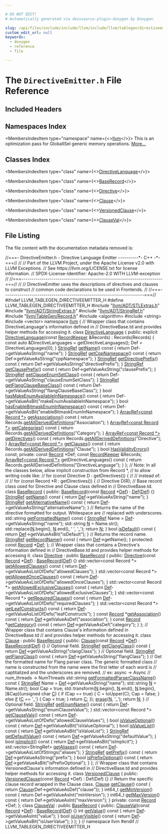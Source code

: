 ```yaml
---

# DO NOT EDIT!
# Automatically generated via docusaurus-plugin-doxygen by Doxygen.

slug: /api/files/include/include/llvm/include/llvm/tablegen/directiveemitter-h
custom_edit_url: null
keywords:
  - doxygen
  - reference
  - file

---
```





# The `DirectiveEmitter.h` File Reference

<DoxygenPage pluginConfig={pluginConfig}>



## Included Headers

<IncludesList>
<IncludesListItem
  filePath="llvm/ADT/STLExtras.h"
  permalink="/docs/api/files/include/include/llvm/include/llvm/adt/stlextras-h"
  isLocal="true" />
<IncludesListItem
  filePath="llvm/ADT/StringExtras.h"
  permalink="/docs/api/files/include/include/llvm/include/llvm/adt/stringextras-h"
  isLocal="true" />
<IncludesListItem
  filePath="llvm/ADT/StringRef.h"
  permalink="/docs/api/files/include/include/llvm/include/llvm/adt/stringref-h"
  isLocal="true" />
<IncludesListItem
  filePath="llvm/TableGen/Record.h"
  permalink="/docs/api/files/include/include/llvm/include/llvm/tablegen/record-h"
  isLocal="true" />
<IncludesListItem
  filePath="algorithm"
  permalink=""
  isLocal="false" />
<IncludesListItem
  filePath="string"
  permalink=""
  isLocal="false" />
<IncludesListItem
  filePath="vector"
  permalink=""
  isLocal="false" />
</IncludesList>

## Namespaces Index

<MembersIndex>

<MembersIndexItem
  type="namespace"
  name={<><a href="/docs/api/namespaces/llvm">llvm</a></>}>
This is an optimization pass for GlobalISel generic memory operations. <a href="/docs/api/namespaces/llvm/#details">More...</a>
</MembersIndexItem>

</MembersIndex>

## Classes Index

<MembersIndex>

<MembersIndexItem
  type="class"
  name={<><a href="/docs/api/classes/llvm/directivelanguage">DirectiveLanguage</a></>}>
</MembersIndexItem>

<MembersIndexItem
  type="class"
  name={<><a href="/docs/api/classes/llvm/baserecord">BaseRecord</a></>}>
</MembersIndexItem>

<MembersIndexItem
  type="class"
  name={<><a href="/docs/api/classes/llvm/directive">Directive</a></>}>
</MembersIndexItem>

<MembersIndexItem
  type="class"
  name={<><a href="/docs/api/classes/llvm/clause">Clause</a></>}>
</MembersIndexItem>

<MembersIndexItem
  type="class"
  name={<><a href="/docs/api/classes/llvm/versionedclause">VersionedClause</a></>}>
</MembersIndexItem>

<MembersIndexItem
  type="class"
  name={<><a href="/docs/api/classes/llvm/clauseval">ClauseVal</a></>}>
</MembersIndexItem>

</MembersIndex>


## File Listing

The file content with the documentation metadata removed is:

<ProgramListing>

<Link id="l00001" /><CodeLine lineNumber="1"><Highlight kind="comment">//===- DirectiveEmitter.h - Directive Language Emitter ----------&#42;- C++ -&#42;-===//</Highlight><Highlight kind="normal"></Highlight></CodeLine>
<Link id="l00002" /><CodeLine lineNumber="2"><Highlight kind="normal"></Highlight><Highlight kind="comment">//</Highlight><Highlight kind="normal"></Highlight></CodeLine>
<Link id="l00003" /><CodeLine lineNumber="3"><Highlight kind="normal"></Highlight><Highlight kind="comment">// Part of the LLVM Project, under the Apache License v2.0 with LLVM Exceptions.</Highlight><Highlight kind="normal"></Highlight></CodeLine>
<Link id="l00004" /><CodeLine lineNumber="4"><Highlight kind="normal"></Highlight><Highlight kind="comment">// See https://llvm.org/LICENSE.txt for license information.</Highlight><Highlight kind="normal"></Highlight></CodeLine>
<Link id="l00005" /><CodeLine lineNumber="5"><Highlight kind="normal"></Highlight><Highlight kind="comment">// SPDX-License-Identifier: Apache-2.0 WITH LLVM-exception</Highlight><Highlight kind="normal"></Highlight></CodeLine>
<Link id="l00006" /><CodeLine lineNumber="6"><Highlight kind="normal"></Highlight><Highlight kind="comment">//</Highlight><Highlight kind="normal"></Highlight></CodeLine>
<Link id="l00007" /><CodeLine lineNumber="7"><Highlight kind="normal"></Highlight><Highlight kind="comment">//===----------------------------------------------------------------------===//</Highlight><Highlight kind="normal"></Highlight></CodeLine>
<Link id="l00008" /><CodeLine lineNumber="8"><Highlight kind="normal"></Highlight><Highlight kind="comment">//</Highlight><Highlight kind="normal"></Highlight></CodeLine>
<Link id="l00009" /><CodeLine lineNumber="9"><Highlight kind="normal"></Highlight><Highlight kind="comment">// DirectiveEmitter uses the descriptions of directives and clauses to construct</Highlight><Highlight kind="normal"></Highlight></CodeLine>
<Link id="l00010" /><CodeLine lineNumber="10"><Highlight kind="normal"></Highlight><Highlight kind="comment">// common code declarations to be used in Frontends.</Highlight><Highlight kind="normal"></Highlight></CodeLine>
<Link id="l00011" /><CodeLine lineNumber="11"><Highlight kind="normal"></Highlight><Highlight kind="comment">//</Highlight><Highlight kind="normal"></Highlight></CodeLine>
<Link id="l00012" /><CodeLine lineNumber="12"><Highlight kind="normal"></Highlight><Highlight kind="comment">//===----------------------------------------------------------------------===//</Highlight><Highlight kind="normal"></Highlight></CodeLine>
<Link id="l00013" /><CodeLine lineNumber="13"><Highlight kind="normal"></Highlight></CodeLine>
<Link id="l00014" /><CodeLine lineNumber="14"><Highlight kind="normal"></Highlight><Highlight kind="preprocessor">#ifndef LLVM&#95;TABLEGEN&#95;DIRECTIVEEMITTER&#95;H</Highlight><Highlight kind="normal"></Highlight></CodeLine>
<Link id="l00015" /><CodeLine lineNumber="15"><Highlight kind="normal"></Highlight><Highlight kind="preprocessor">#define LLVM&#95;TABLEGEN&#95;DIRECTIVEEMITTER&#95;H</Highlight><Highlight kind="normal"></Highlight></CodeLine>
<Link id="l00016" /><CodeLine lineNumber="16"><Highlight kind="normal"></Highlight></CodeLine>
<Link id="l00017" /><CodeLine lineNumber="17"><Highlight kind="normal"></Highlight><Highlight kind="preprocessor">#include &quot;<a href="/docs/api/files/include/include/llvm/include/llvm/adt/stlextras-h">llvm/ADT/STLExtras.h</a>&quot;</Highlight><Highlight kind="normal"></Highlight></CodeLine>
<Link id="l00018" /><CodeLine lineNumber="18"><Highlight kind="normal"></Highlight><Highlight kind="preprocessor">#include &quot;<a href="/docs/api/files/include/include/llvm/include/llvm/adt/stringextras-h">llvm/ADT/StringExtras.h</a>&quot;</Highlight><Highlight kind="normal"></Highlight></CodeLine>
<Link id="l00019" /><CodeLine lineNumber="19"><Highlight kind="normal"></Highlight><Highlight kind="preprocessor">#include &quot;<a href="/docs/api/files/include/include/llvm/include/llvm/adt/stringref-h">llvm/ADT/StringRef.h</a>&quot;</Highlight><Highlight kind="normal"></Highlight></CodeLine>
<Link id="l00020" /><CodeLine lineNumber="20"><Highlight kind="normal"></Highlight><Highlight kind="preprocessor">#include &quot;<a href="/docs/api/files/include/include/llvm/include/llvm/tablegen/record-h">llvm/TableGen/Record.h</a>&quot;</Highlight><Highlight kind="normal"></Highlight></CodeLine>
<Link id="l00021" /><CodeLine lineNumber="21"><Highlight kind="normal"></Highlight><Highlight kind="preprocessor">#include &lt;algorithm&gt;</Highlight><Highlight kind="normal"></Highlight></CodeLine>
<Link id="l00022" /><CodeLine lineNumber="22"><Highlight kind="normal"></Highlight><Highlight kind="preprocessor">#include &lt;string&gt;</Highlight><Highlight kind="normal"></Highlight></CodeLine>
<Link id="l00023" /><CodeLine lineNumber="23"><Highlight kind="normal"></Highlight><Highlight kind="preprocessor">#include &lt;vector&gt;</Highlight><Highlight kind="normal"></Highlight></CodeLine>
<Link id="l00024" /><CodeLine lineNumber="24"><Highlight kind="normal"></Highlight></CodeLine>
<Link id="l00025" /><CodeLine lineNumber="25"><Highlight kind="normal"></Highlight><Highlight kind="keyword">namespace </Highlight><Highlight kind="normal"><a href="/docs/api/namespaces/llvm">llvm</a> &#123;</Highlight></CodeLine>
<Link id="l00026" /><CodeLine lineNumber="26"><Highlight kind="normal"></Highlight></CodeLine>
<Link id="l00027" /><CodeLine lineNumber="27"><Highlight kind="normal"></Highlight><Highlight kind="comment">// Wrapper class that contains DirectiveLanguage&#39;s information defined in</Highlight><Highlight kind="normal"></Highlight></CodeLine>
<Link id="l00028" /><CodeLine lineNumber="28"><Highlight kind="normal"></Highlight><Highlight kind="comment">// DirectiveBase.td and provides helper methods for accessing it.</Highlight><Highlight kind="normal"></Highlight></CodeLine>
<Link id="l00029" /><CodeLine lineNumber="29" lineLink="/docs/api/classes/llvm/directivelanguage"><Highlight kind="normal"></Highlight><Highlight kind="keyword">class </Highlight><Highlight kind="normal"><a href="/docs/api/classes/llvm/directivelanguage/#a67f00ae6d492a885409ee81357d5ba87">DirectiveLanguage</a> &#123;</Highlight></CodeLine>
<Link id="l00030" /><CodeLine lineNumber="30"><Highlight kind="normal"></Highlight><Highlight kind="keyword">public</Highlight><Highlight kind="normal">:</Highlight></CodeLine>
<Link id="l00031" /><CodeLine lineNumber="31" lineLink="/docs/api/classes/llvm/directivelanguage/#a67f00ae6d492a885409ee81357d5ba87"><Highlight kind="normal">  </Highlight><Highlight kind="keyword">explicit</Highlight><Highlight kind="normal"> <a href="/docs/api/classes/llvm/directivelanguage/#a67f00ae6d492a885409ee81357d5ba87">DirectiveLanguage</a>(</Highlight><Highlight kind="keyword">const</Highlight><Highlight kind="normal"> <a href="/docs/api/classes/llvm/recordkeeper">RecordKeeper</a> &amp;Records) : Records(Records) &#123;</Highlight></CodeLine>
<Link id="l00032" /><CodeLine lineNumber="32"><Highlight kind="normal">    </Highlight><Highlight kind="keyword">const</Highlight><Highlight kind="normal"> </Highlight><Highlight kind="keyword">auto</Highlight><Highlight kind="normal"> &amp;DirectiveLanguages = getDirectiveLanguages();</Highlight></CodeLine>
<Link id="l00033" /><CodeLine lineNumber="33"><Highlight kind="normal">    Def = DirectiveLanguages&#91;0&#93;;</Highlight></CodeLine>
<Link id="l00034" /><CodeLine lineNumber="34"><Highlight kind="normal">  &#125;</Highlight></CodeLine>
<Link id="l00035" /><CodeLine lineNumber="35"><Highlight kind="normal"></Highlight></CodeLine>
<Link id="l00036" /><CodeLine lineNumber="36" lineLink="/docs/api/classes/llvm/directivelanguage/#ae341564bec85ae5dcf622a0cb3f2228f"><Highlight kind="normal">  <a href="/docs/api/classes/llvm/stringref">StringRef</a> <a href="/docs/api/classes/llvm/directivelanguage/#ae341564bec85ae5dcf622a0cb3f2228f">getName</a>()</Highlight><Highlight kind="keyword"> const </Highlight><Highlight kind="normal">&#123; </Highlight><Highlight kind="keywordflow">return</Highlight><Highlight kind="normal"> Def-&gt;getValueAsString(</Highlight><Highlight kind="stringliteral">&quot;name&quot;</Highlight><Highlight kind="normal">); &#125;</Highlight></CodeLine>
<Link id="l00037" /><CodeLine lineNumber="37"><Highlight kind="normal"></Highlight></CodeLine>
<Link id="l00038" /><CodeLine lineNumber="38" lineLink="/docs/api/classes/llvm/directivelanguage/#afa09330dfde2b9e8148ccd558b941954"><Highlight kind="normal">  <a href="/docs/api/classes/llvm/stringref">StringRef</a> <a href="/docs/api/classes/llvm/directivelanguage/#afa09330dfde2b9e8148ccd558b941954">getCppNamespace</a>()</Highlight><Highlight kind="keyword"> const </Highlight><Highlight kind="normal">&#123;</Highlight></CodeLine>
<Link id="l00039" /><CodeLine lineNumber="39"><Highlight kind="normal">    </Highlight><Highlight kind="keywordflow">return</Highlight><Highlight kind="normal"> Def-&gt;getValueAsString(</Highlight><Highlight kind="stringliteral">&quot;cppNamespace&quot;</Highlight><Highlight kind="normal">);</Highlight></CodeLine>
<Link id="l00040" /><CodeLine lineNumber="40"><Highlight kind="normal">  &#125;</Highlight></CodeLine>
<Link id="l00041" /><CodeLine lineNumber="41"><Highlight kind="normal"></Highlight></CodeLine>
<Link id="l00042" /><CodeLine lineNumber="42" lineLink="/docs/api/classes/llvm/directivelanguage/#aea88d4737ce6f5d78ab9978e094d32fa"><Highlight kind="normal">  <a href="/docs/api/classes/llvm/stringref">StringRef</a> <a href="/docs/api/classes/llvm/directivelanguage/#aea88d4737ce6f5d78ab9978e094d32fa">getDirectivePrefix</a>()</Highlight><Highlight kind="keyword"> const </Highlight><Highlight kind="normal">&#123;</Highlight></CodeLine>
<Link id="l00043" /><CodeLine lineNumber="43"><Highlight kind="normal">    </Highlight><Highlight kind="keywordflow">return</Highlight><Highlight kind="normal"> Def-&gt;getValueAsString(</Highlight><Highlight kind="stringliteral">&quot;directivePrefix&quot;</Highlight><Highlight kind="normal">);</Highlight></CodeLine>
<Link id="l00044" /><CodeLine lineNumber="44"><Highlight kind="normal">  &#125;</Highlight></CodeLine>
<Link id="l00045" /><CodeLine lineNumber="45"><Highlight kind="normal"></Highlight></CodeLine>
<Link id="l00046" /><CodeLine lineNumber="46" lineLink="/docs/api/classes/llvm/directivelanguage/#a316f3780d1a9e0c048652bd52ff8c008"><Highlight kind="normal">  <a href="/docs/api/classes/llvm/stringref">StringRef</a> <a href="/docs/api/classes/llvm/directivelanguage/#a316f3780d1a9e0c048652bd52ff8c008">getClausePrefix</a>()</Highlight><Highlight kind="keyword"> const </Highlight><Highlight kind="normal">&#123;</Highlight></CodeLine>
<Link id="l00047" /><CodeLine lineNumber="47"><Highlight kind="normal">    </Highlight><Highlight kind="keywordflow">return</Highlight><Highlight kind="normal"> Def-&gt;getValueAsString(</Highlight><Highlight kind="stringliteral">&quot;clausePrefix&quot;</Highlight><Highlight kind="normal">);</Highlight></CodeLine>
<Link id="l00048" /><CodeLine lineNumber="48"><Highlight kind="normal">  &#125;</Highlight></CodeLine>
<Link id="l00049" /><CodeLine lineNumber="49"><Highlight kind="normal"></Highlight></CodeLine>
<Link id="l00050" /><CodeLine lineNumber="50" lineLink="/docs/api/classes/llvm/directivelanguage/#a611b2f1a422165222aa0fe7d8d6bf6a9"><Highlight kind="normal">  <a href="/docs/api/classes/llvm/stringref">StringRef</a> <a href="/docs/api/classes/llvm/directivelanguage/#a611b2f1a422165222aa0fe7d8d6bf6a9">getClauseEnumSetClass</a>()</Highlight><Highlight kind="keyword"> const </Highlight><Highlight kind="normal">&#123;</Highlight></CodeLine>
<Link id="l00051" /><CodeLine lineNumber="51"><Highlight kind="normal">    </Highlight><Highlight kind="keywordflow">return</Highlight><Highlight kind="normal"> Def-&gt;getValueAsString(</Highlight><Highlight kind="stringliteral">&quot;clauseEnumSetClass&quot;</Highlight><Highlight kind="normal">);</Highlight></CodeLine>
<Link id="l00052" /><CodeLine lineNumber="52"><Highlight kind="normal">  &#125;</Highlight></CodeLine>
<Link id="l00053" /><CodeLine lineNumber="53"><Highlight kind="normal"></Highlight></CodeLine>
<Link id="l00054" /><CodeLine lineNumber="54" lineLink="/docs/api/classes/llvm/directivelanguage/#afce06eeea4f4733e892111e067cea525"><Highlight kind="normal">  <a href="/docs/api/classes/llvm/stringref">StringRef</a> <a href="/docs/api/classes/llvm/directivelanguage/#afce06eeea4f4733e892111e067cea525">getFlangClauseBaseClass</a>()</Highlight><Highlight kind="keyword"> const </Highlight><Highlight kind="normal">&#123;</Highlight></CodeLine>
<Link id="l00055" /><CodeLine lineNumber="55"><Highlight kind="normal">    </Highlight><Highlight kind="keywordflow">return</Highlight><Highlight kind="normal"> Def-&gt;getValueAsString(</Highlight><Highlight kind="stringliteral">&quot;flangClauseBaseClass&quot;</Highlight><Highlight kind="normal">);</Highlight></CodeLine>
<Link id="l00056" /><CodeLine lineNumber="56"><Highlight kind="normal">  &#125;</Highlight></CodeLine>
<Link id="l00057" /><CodeLine lineNumber="57"><Highlight kind="normal"></Highlight></CodeLine>
<Link id="l00058" /><CodeLine lineNumber="58" lineLink="/docs/api/classes/llvm/directivelanguage/#a02b828dfe4c585db50e0a913313f67e0"><Highlight kind="normal">  </Highlight><Highlight kind="keywordtype">bool</Highlight><Highlight kind="normal"> <a href="/docs/api/classes/llvm/directivelanguage/#a02b828dfe4c585db50e0a913313f67e0">hasMakeEnumAvailableInNamespace</a>()</Highlight><Highlight kind="keyword"> const </Highlight><Highlight kind="normal">&#123;</Highlight></CodeLine>
<Link id="l00059" /><CodeLine lineNumber="59"><Highlight kind="normal">    </Highlight><Highlight kind="keywordflow">return</Highlight><Highlight kind="normal"> Def-&gt;getValueAsBit(</Highlight><Highlight kind="stringliteral">&quot;makeEnumAvailableInNamespace&quot;</Highlight><Highlight kind="normal">);</Highlight></CodeLine>
<Link id="l00060" /><CodeLine lineNumber="60"><Highlight kind="normal">  &#125;</Highlight></CodeLine>
<Link id="l00061" /><CodeLine lineNumber="61"><Highlight kind="normal"></Highlight></CodeLine>
<Link id="l00062" /><CodeLine lineNumber="62" lineLink="/docs/api/classes/llvm/directivelanguage/#af34bb04fadf75f7dc23eadf8904a89d0"><Highlight kind="normal">  </Highlight><Highlight kind="keywordtype">bool</Highlight><Highlight kind="normal"> <a href="/docs/api/classes/llvm/directivelanguage/#af34bb04fadf75f7dc23eadf8904a89d0">hasEnableBitmaskEnumInNamespace</a>()</Highlight><Highlight kind="keyword"> const </Highlight><Highlight kind="normal">&#123;</Highlight></CodeLine>
<Link id="l00063" /><CodeLine lineNumber="63"><Highlight kind="normal">    </Highlight><Highlight kind="keywordflow">return</Highlight><Highlight kind="normal"> Def-&gt;getValueAsBit(</Highlight><Highlight kind="stringliteral">&quot;enableBitmaskEnumInNamespace&quot;</Highlight><Highlight kind="normal">);</Highlight></CodeLine>
<Link id="l00064" /><CodeLine lineNumber="64"><Highlight kind="normal">  &#125;</Highlight></CodeLine>
<Link id="l00065" /><CodeLine lineNumber="65"><Highlight kind="normal"></Highlight></CodeLine>
<Link id="l00066" /><CodeLine lineNumber="66" lineLink="/docs/api/classes/llvm/directivelanguage/#a8712422594f6f6580517061d3a35f771"><Highlight kind="normal">  <a href="/docs/api/classes/llvm/arrayref">ArrayRef&lt;const Record &#42;&gt;</a> <a href="/docs/api/classes/llvm/directivelanguage/#a8712422594f6f6580517061d3a35f771">getAssociations</a>()</Highlight><Highlight kind="keyword"> const </Highlight><Highlight kind="normal">&#123;</Highlight></CodeLine>
<Link id="l00067" /><CodeLine lineNumber="67"><Highlight kind="normal">    </Highlight><Highlight kind="keywordflow">return</Highlight><Highlight kind="normal"> Records.<a href="/docs/api/classes/llvm/recordkeeper/#aee91ed23b398230bf5943153cab67dc7">getAllDerivedDefinitions</a>(</Highlight><Highlight kind="stringliteral">&quot;Association&quot;</Highlight><Highlight kind="normal">);</Highlight></CodeLine>
<Link id="l00068" /><CodeLine lineNumber="68"><Highlight kind="normal">  &#125;</Highlight></CodeLine>
<Link id="l00069" /><CodeLine lineNumber="69"><Highlight kind="normal"></Highlight></CodeLine>
<Link id="l00070" /><CodeLine lineNumber="70" lineLink="/docs/api/classes/llvm/directivelanguage/#ae97167481e54eb78e4cc8da80da3e816"><Highlight kind="normal">  <a href="/docs/api/classes/llvm/arrayref">ArrayRef&lt;const Record &#42;&gt;</a> <a href="/docs/api/classes/llvm/directivelanguage/#ae97167481e54eb78e4cc8da80da3e816">getCategories</a>()</Highlight><Highlight kind="keyword"> const </Highlight><Highlight kind="normal">&#123;</Highlight></CodeLine>
<Link id="l00071" /><CodeLine lineNumber="71"><Highlight kind="normal">    </Highlight><Highlight kind="keywordflow">return</Highlight><Highlight kind="normal"> Records.<a href="/docs/api/classes/llvm/recordkeeper/#aee91ed23b398230bf5943153cab67dc7">getAllDerivedDefinitions</a>(</Highlight><Highlight kind="stringliteral">&quot;Category&quot;</Highlight><Highlight kind="normal">);</Highlight></CodeLine>
<Link id="l00072" /><CodeLine lineNumber="72"><Highlight kind="normal">  &#125;</Highlight></CodeLine>
<Link id="l00073" /><CodeLine lineNumber="73"><Highlight kind="normal"></Highlight></CodeLine>
<Link id="l00074" /><CodeLine lineNumber="74" lineLink="/docs/api/classes/llvm/directivelanguage/#ab6fbcb02347edf8a7191d18e19b61720"><Highlight kind="normal">  <a href="/docs/api/classes/llvm/arrayref">ArrayRef&lt;const Record &#42;&gt;</a> <a href="/docs/api/classes/llvm/directivelanguage/#ab6fbcb02347edf8a7191d18e19b61720">getDirectives</a>()</Highlight><Highlight kind="keyword"> const </Highlight><Highlight kind="normal">&#123;</Highlight></CodeLine>
<Link id="l00075" /><CodeLine lineNumber="75"><Highlight kind="normal">    </Highlight><Highlight kind="keywordflow">return</Highlight><Highlight kind="normal"> Records.<a href="/docs/api/classes/llvm/recordkeeper/#aee91ed23b398230bf5943153cab67dc7">getAllDerivedDefinitions</a>(</Highlight><Highlight kind="stringliteral">&quot;Directive&quot;</Highlight><Highlight kind="normal">);</Highlight></CodeLine>
<Link id="l00076" /><CodeLine lineNumber="76"><Highlight kind="normal">  &#125;</Highlight></CodeLine>
<Link id="l00077" /><CodeLine lineNumber="77"><Highlight kind="normal"></Highlight></CodeLine>
<Link id="l00078" /><CodeLine lineNumber="78" lineLink="/docs/api/classes/llvm/directivelanguage/#ada9380f0049f6d2dda178353318262da"><Highlight kind="normal">  <a href="/docs/api/classes/llvm/arrayref">ArrayRef&lt;const Record &#42;&gt;</a> <a href="/docs/api/classes/llvm/directivelanguage/#ada9380f0049f6d2dda178353318262da">getClauses</a>()</Highlight><Highlight kind="keyword"> const </Highlight><Highlight kind="normal">&#123;</Highlight></CodeLine>
<Link id="l00079" /><CodeLine lineNumber="79"><Highlight kind="normal">    </Highlight><Highlight kind="keywordflow">return</Highlight><Highlight kind="normal"> Records.<a href="/docs/api/classes/llvm/recordkeeper/#aee91ed23b398230bf5943153cab67dc7">getAllDerivedDefinitions</a>(</Highlight><Highlight kind="stringliteral">&quot;Clause&quot;</Highlight><Highlight kind="normal">);</Highlight></CodeLine>
<Link id="l00080" /><CodeLine lineNumber="80"><Highlight kind="normal">  &#125;</Highlight></CodeLine>
<Link id="l00081" /><CodeLine lineNumber="81"><Highlight kind="normal"></Highlight></CodeLine>
<Link id="l00082" /><CodeLine lineNumber="82" lineLink="/docs/api/classes/llvm/directivelanguage/#a06932a351a6e49680f8bc51c0273ced6"><Highlight kind="normal">  </Highlight><Highlight kind="keywordtype">bool</Highlight><Highlight kind="normal"> <a href="/docs/api/classes/llvm/directivelanguage/#a06932a351a6e49680f8bc51c0273ced6">HasValidityErrors</a>() </Highlight><Highlight kind="keyword">const</Highlight><Highlight kind="normal">;</Highlight></CodeLine>
<Link id="l00083" /><CodeLine lineNumber="83"><Highlight kind="normal"></Highlight></CodeLine>
<Link id="l00084" /><CodeLine lineNumber="84"><Highlight kind="normal"></Highlight><Highlight kind="keyword">private</Highlight><Highlight kind="normal">:</Highlight></CodeLine>
<Link id="l00085" /><CodeLine lineNumber="85"><Highlight kind="normal">  </Highlight><Highlight kind="keyword">const</Highlight><Highlight kind="normal"> <a href="/docs/api/classes/llvm/record">Record</a> &#42;Def;</Highlight></CodeLine>
<Link id="l00086" /><CodeLine lineNumber="86"><Highlight kind="normal">  </Highlight><Highlight kind="keyword">const</Highlight><Highlight kind="normal"> <a href="/docs/api/classes/llvm/recordkeeper">RecordKeeper</a> &amp;Records;</Highlight></CodeLine>
<Link id="l00087" /><CodeLine lineNumber="87"><Highlight kind="normal"></Highlight></CodeLine>
<Link id="l00088" /><CodeLine lineNumber="88"><Highlight kind="normal">  <a href="/docs/api/classes/llvm/arrayref">ArrayRef&lt;const Record &#42;&gt;</a> getDirectiveLanguages()</Highlight><Highlight kind="keyword"> const </Highlight><Highlight kind="normal">&#123;</Highlight></CodeLine>
<Link id="l00089" /><CodeLine lineNumber="89"><Highlight kind="normal">    </Highlight><Highlight kind="keywordflow">return</Highlight><Highlight kind="normal"> Records.getAllDerivedDefinitions(</Highlight><Highlight kind="stringliteral">&quot;DirectiveLanguage&quot;</Highlight><Highlight kind="normal">);</Highlight></CodeLine>
<Link id="l00090" /><CodeLine lineNumber="90"><Highlight kind="normal">  &#125;</Highlight></CodeLine>
<Link id="l00091" /><CodeLine lineNumber="91"><Highlight kind="normal">&#125;;</Highlight></CodeLine>
<Link id="l00092" /><CodeLine lineNumber="92"><Highlight kind="normal"></Highlight></CodeLine>
<Link id="l00093" /><CodeLine lineNumber="93"><Highlight kind="normal"></Highlight><Highlight kind="comment">// Note: In all the classes below, allow implicit construction from Record &#42;,</Highlight><Highlight kind="normal"></Highlight></CodeLine>
<Link id="l00094" /><CodeLine lineNumber="94"><Highlight kind="normal"></Highlight><Highlight kind="comment">// to allow writing code like:</Highlight><Highlight kind="normal"></Highlight></CodeLine>
<Link id="l00095" /><CodeLine lineNumber="95"><Highlight kind="normal"></Highlight><Highlight kind="comment">//  for (const Directive D : getDirectives()) &#123;</Highlight><Highlight kind="normal"></Highlight></CodeLine>
<Link id="l00096" /><CodeLine lineNumber="96"><Highlight kind="normal"></Highlight><Highlight kind="comment">//</Highlight><Highlight kind="normal"></Highlight></CodeLine>
<Link id="l00097" /><CodeLine lineNumber="97"><Highlight kind="normal"></Highlight><Highlight kind="comment">//  instead of:</Highlight><Highlight kind="normal"></Highlight></CodeLine>
<Link id="l00098" /><CodeLine lineNumber="98"><Highlight kind="normal"></Highlight><Highlight kind="comment">//</Highlight><Highlight kind="normal"></Highlight></CodeLine>
<Link id="l00099" /><CodeLine lineNumber="99"><Highlight kind="normal"></Highlight><Highlight kind="comment">//  for (const Record &#42;R : getDirectives()) &#123;</Highlight><Highlight kind="normal"></Highlight></CodeLine>
<Link id="l00100" /><CodeLine lineNumber="100"><Highlight kind="normal"></Highlight><Highlight kind="comment">//    Directive D(R);</Highlight><Highlight kind="normal"></Highlight></CodeLine>
<Link id="l00101" /><CodeLine lineNumber="101"><Highlight kind="normal"></Highlight></CodeLine>
<Link id="l00102" /><CodeLine lineNumber="102"><Highlight kind="normal"></Highlight><Highlight kind="comment">// Base record class used for Directive and Clause class defined in</Highlight><Highlight kind="normal"></Highlight></CodeLine>
<Link id="l00103" /><CodeLine lineNumber="103"><Highlight kind="normal"></Highlight><Highlight kind="comment">// DirectiveBase.td.</Highlight><Highlight kind="normal"></Highlight></CodeLine>
<Link id="l00104" /><CodeLine lineNumber="104" lineLink="/docs/api/classes/llvm/baserecord"><Highlight kind="normal"></Highlight><Highlight kind="keyword">class </Highlight><Highlight kind="normal"><a href="/docs/api/classes/llvm/baserecord/#ac8ad10d6bfd5e5f1e070d0372066df46">BaseRecord</a> &#123;</Highlight></CodeLine>
<Link id="l00105" /><CodeLine lineNumber="105"><Highlight kind="normal"></Highlight><Highlight kind="keyword">public</Highlight><Highlight kind="normal">:</Highlight></CodeLine>
<Link id="l00106" /><CodeLine lineNumber="106" lineLink="/docs/api/classes/llvm/baserecord/#ac8ad10d6bfd5e5f1e070d0372066df46"><Highlight kind="normal">  <a href="/docs/api/classes/llvm/baserecord/#ac8ad10d6bfd5e5f1e070d0372066df46">BaseRecord</a>(</Highlight><Highlight kind="keyword">const</Highlight><Highlight kind="normal"> <a href="/docs/api/classes/llvm/record">Record</a> &#42;<a href="/docs/api/classes/llvm/baserecord/#ac2e726869e8d566001156d2f5c2dfe69">Def</a>) : <a href="/docs/api/classes/llvm/baserecord/#ac2e726869e8d566001156d2f5c2dfe69">Def</a>(<a href="/docs/api/classes/llvm/baserecord/#ac2e726869e8d566001156d2f5c2dfe69">Def</a>) &#123;&#125;</Highlight></CodeLine>
<Link id="l00107" /><CodeLine lineNumber="107"><Highlight kind="normal"></Highlight></CodeLine>
<Link id="l00108" /><CodeLine lineNumber="108" lineLink="/docs/api/classes/llvm/baserecord/#a7153b49253886918839ffc7962838685"><Highlight kind="normal">  <a href="/docs/api/classes/llvm/stringref">StringRef</a> <a href="/docs/api/classes/llvm/baserecord/#a7153b49253886918839ffc7962838685">getName</a>()</Highlight><Highlight kind="keyword"> const </Highlight><Highlight kind="normal">&#123; </Highlight><Highlight kind="keywordflow">return</Highlight><Highlight kind="normal"> <a href="/docs/api/classes/llvm/baserecord/#ac2e726869e8d566001156d2f5c2dfe69">Def</a>-&gt;getValueAsString(</Highlight><Highlight kind="stringliteral">&quot;name&quot;</Highlight><Highlight kind="normal">); &#125;</Highlight></CodeLine>
<Link id="l00109" /><CodeLine lineNumber="109"><Highlight kind="normal"></Highlight></CodeLine>
<Link id="l00110" /><CodeLine lineNumber="110" lineLink="/docs/api/classes/llvm/baserecord/#abe3130a483c2d98d94219c1015e5c626"><Highlight kind="normal">  <a href="/docs/api/classes/llvm/stringref">StringRef</a> <a href="/docs/api/classes/llvm/baserecord/#abe3130a483c2d98d94219c1015e5c626">getAlternativeName</a>()</Highlight><Highlight kind="keyword"> const </Highlight><Highlight kind="normal">&#123;</Highlight></CodeLine>
<Link id="l00111" /><CodeLine lineNumber="111"><Highlight kind="normal">    </Highlight><Highlight kind="keywordflow">return</Highlight><Highlight kind="normal"> <a href="/docs/api/classes/llvm/baserecord/#ac2e726869e8d566001156d2f5c2dfe69">Def</a>-&gt;getValueAsString(</Highlight><Highlight kind="stringliteral">&quot;alternativeName&quot;</Highlight><Highlight kind="normal">);</Highlight></CodeLine>
<Link id="l00112" /><CodeLine lineNumber="112"><Highlight kind="normal">  &#125;</Highlight></CodeLine>
<Link id="l00113" /><CodeLine lineNumber="113"><Highlight kind="normal"></Highlight></CodeLine>
<Link id="l00114" /><CodeLine lineNumber="114"><Highlight kind="normal">  </Highlight><Highlight kind="comment">// Returns the name of the directive formatted for output. Whitespace are</Highlight><Highlight kind="normal"></Highlight></CodeLine>
<Link id="l00115" /><CodeLine lineNumber="115"><Highlight kind="normal">  </Highlight><Highlight kind="comment">// replaced with underscores.</Highlight><Highlight kind="normal"></Highlight></CodeLine>
<Link id="l00116" /><CodeLine lineNumber="116" lineLink="/docs/api/classes/llvm/baserecord/#abf942435da1f972e2439a84be56a04de"><Highlight kind="normal">  std::string <a href="/docs/api/classes/llvm/baserecord/#abf942435da1f972e2439a84be56a04de">getFormattedName</a>()</Highlight><Highlight kind="keyword"> const </Highlight><Highlight kind="normal">&#123;</Highlight></CodeLine>
<Link id="l00117" /><CodeLine lineNumber="117"><Highlight kind="normal">    <a href="/docs/api/classes/llvm/stringref">StringRef</a> Name = <a href="/docs/api/classes/llvm/baserecord/#ac2e726869e8d566001156d2f5c2dfe69">Def</a>-&gt;getValueAsString(</Highlight><Highlight kind="stringliteral">&quot;name&quot;</Highlight><Highlight kind="normal">);</Highlight></CodeLine>
<Link id="l00118" /><CodeLine lineNumber="118"><Highlight kind="normal">    std::string <a href="/docs/api/files/lib/lib/support/regcomp-c/#a0240ac851181b84ac374872dc5434ee4">N</a> = Name.str();</Highlight></CodeLine>
<Link id="l00119" /><CodeLine lineNumber="119"><Highlight kind="normal">    std::replace(<a href="/docs/api/files/lib/lib/support/regcomp-c/#a0240ac851181b84ac374872dc5434ee4">N</a>.begin(), <a href="/docs/api/files/lib/lib/support/regcomp-c/#a0240ac851181b84ac374872dc5434ee4">N</a>.end(), </Highlight><Highlight kind="charliteral">&#39; &#39;</Highlight><Highlight kind="normal">, </Highlight><Highlight kind="charliteral">&#39;&#95;&#39;</Highlight><Highlight kind="normal">);</Highlight></CodeLine>
<Link id="l00120" /><CodeLine lineNumber="120"><Highlight kind="normal">    </Highlight><Highlight kind="keywordflow">return</Highlight><Highlight kind="normal"> <a href="/docs/api/files/lib/lib/support/regcomp-c/#a0240ac851181b84ac374872dc5434ee4">N</a>;</Highlight></CodeLine>
<Link id="l00121" /><CodeLine lineNumber="121"><Highlight kind="normal">  &#125;</Highlight></CodeLine>
<Link id="l00122" /><CodeLine lineNumber="122"><Highlight kind="normal"></Highlight></CodeLine>
<Link id="l00123" /><CodeLine lineNumber="123" lineLink="/docs/api/classes/llvm/baserecord/#a9245cefa0a0bc61a122b0531c4d376ab"><Highlight kind="normal">  </Highlight><Highlight kind="keywordtype">bool</Highlight><Highlight kind="normal"> <a href="/docs/api/classes/llvm/baserecord/#a9245cefa0a0bc61a122b0531c4d376ab">isDefault</a>()</Highlight><Highlight kind="keyword"> const </Highlight><Highlight kind="normal">&#123; </Highlight><Highlight kind="keywordflow">return</Highlight><Highlight kind="normal"> <a href="/docs/api/classes/llvm/baserecord/#ac2e726869e8d566001156d2f5c2dfe69">Def</a>-&gt;getValueAsBit(</Highlight><Highlight kind="stringliteral">&quot;isDefault&quot;</Highlight><Highlight kind="normal">); &#125;</Highlight></CodeLine>
<Link id="l00124" /><CodeLine lineNumber="124"><Highlight kind="normal"></Highlight></CodeLine>
<Link id="l00125" /><CodeLine lineNumber="125"><Highlight kind="normal">  </Highlight><Highlight kind="comment">// Returns the record name.</Highlight><Highlight kind="normal"></Highlight></CodeLine>
<Link id="l00126" /><CodeLine lineNumber="126" lineLink="/docs/api/classes/llvm/baserecord/#a4d1bc9565e9b5022e3a64bc89da990f9"><Highlight kind="normal">  <a href="/docs/api/classes/llvm/stringref">StringRef</a> <a href="/docs/api/classes/llvm/baserecord/#a4d1bc9565e9b5022e3a64bc89da990f9">getRecordName</a>()</Highlight><Highlight kind="keyword"> const </Highlight><Highlight kind="normal">&#123; </Highlight><Highlight kind="keywordflow">return</Highlight><Highlight kind="normal"> <a href="/docs/api/classes/llvm/baserecord/#ac2e726869e8d566001156d2f5c2dfe69">Def</a>-&gt;getName(); &#125;</Highlight></CodeLine>
<Link id="l00127" /><CodeLine lineNumber="127"><Highlight kind="normal"></Highlight></CodeLine>
<Link id="l00128" /><CodeLine lineNumber="128"><Highlight kind="normal"></Highlight><Highlight kind="keyword">protected</Highlight><Highlight kind="normal">:</Highlight></CodeLine>
<Link id="l00129" /><CodeLine lineNumber="129" lineLink="/docs/api/classes/llvm/baserecord/#ac2e726869e8d566001156d2f5c2dfe69"><Highlight kind="normal">  </Highlight><Highlight kind="keyword">const</Highlight><Highlight kind="normal"> <a href="/docs/api/classes/llvm/record">Record</a> &#42;<a href="/docs/api/classes/llvm/baserecord/#ac2e726869e8d566001156d2f5c2dfe69">Def</a>;</Highlight></CodeLine>
<Link id="l00130" /><CodeLine lineNumber="130"><Highlight kind="normal">&#125;;</Highlight></CodeLine>
<Link id="l00131" /><CodeLine lineNumber="131"><Highlight kind="normal"></Highlight></CodeLine>
<Link id="l00132" /><CodeLine lineNumber="132"><Highlight kind="normal"></Highlight><Highlight kind="comment">// Wrapper class that contains a Directive&#39;s information defined in</Highlight><Highlight kind="normal"></Highlight></CodeLine>
<Link id="l00133" /><CodeLine lineNumber="133"><Highlight kind="normal"></Highlight><Highlight kind="comment">// DirectiveBase.td and provides helper methods for accessing it.</Highlight><Highlight kind="normal"></Highlight></CodeLine>
<Link id="l00134" /><CodeLine lineNumber="134" lineLink="/docs/api/classes/llvm/directive"><Highlight kind="normal"></Highlight><Highlight kind="keyword">class </Highlight><Highlight kind="normal"><a href="/docs/api/classes/llvm/directive/#a5edb1b6ba5bc9f50b18d893d456415a0">Directive</a> : </Highlight><Highlight kind="keyword">public</Highlight><Highlight kind="normal"> <a href="/docs/api/classes/llvm/baserecord/#ac8ad10d6bfd5e5f1e070d0372066df46">BaseRecord</a> &#123;</Highlight></CodeLine>
<Link id="l00135" /><CodeLine lineNumber="135"><Highlight kind="normal"></Highlight><Highlight kind="keyword">public</Highlight><Highlight kind="normal">:</Highlight></CodeLine>
<Link id="l00136" /><CodeLine lineNumber="136" lineLink="/docs/api/classes/llvm/directive/#a5edb1b6ba5bc9f50b18d893d456415a0"><Highlight kind="normal">  <a href="/docs/api/classes/llvm/directive/#a5edb1b6ba5bc9f50b18d893d456415a0">Directive</a>(</Highlight><Highlight kind="keyword">const</Highlight><Highlight kind="normal"> <a href="/docs/api/classes/llvm/record">Record</a> &#42;<a href="/docs/api/classes/llvm/baserecord/#ac2e726869e8d566001156d2f5c2dfe69">Def</a>) : <a href="/docs/api/classes/llvm/baserecord/#ac8ad10d6bfd5e5f1e070d0372066df46">BaseRecord</a>(<a href="/docs/api/classes/llvm/baserecord/#ac2e726869e8d566001156d2f5c2dfe69">Def</a>) &#123;&#125;</Highlight></CodeLine>
<Link id="l00137" /><CodeLine lineNumber="137"><Highlight kind="normal"></Highlight></CodeLine>
<Link id="l00138" /><CodeLine lineNumber="138" lineLink="/docs/api/classes/llvm/directive/#a5807bb94cf5347df17ca05af0a7e6f5d"><Highlight kind="normal">  std::vector&lt;const Record &#42;&gt; <a href="/docs/api/classes/llvm/directive/#a5807bb94cf5347df17ca05af0a7e6f5d">getAllowedClauses</a>()</Highlight><Highlight kind="keyword"> const </Highlight><Highlight kind="normal">&#123;</Highlight></CodeLine>
<Link id="l00139" /><CodeLine lineNumber="139"><Highlight kind="normal">    </Highlight><Highlight kind="keywordflow">return</Highlight><Highlight kind="normal"> <a href="/docs/api/classes/llvm/baserecord/#ac2e726869e8d566001156d2f5c2dfe69">Def</a>-&gt;getValueAsListOfDefs(</Highlight><Highlight kind="stringliteral">&quot;allowedClauses&quot;</Highlight><Highlight kind="normal">);</Highlight></CodeLine>
<Link id="l00140" /><CodeLine lineNumber="140"><Highlight kind="normal">  &#125;</Highlight></CodeLine>
<Link id="l00141" /><CodeLine lineNumber="141"><Highlight kind="normal"></Highlight></CodeLine>
<Link id="l00142" /><CodeLine lineNumber="142" lineLink="/docs/api/classes/llvm/directive/#a7fae39a7fbbd1f37864e240781f4f5f0"><Highlight kind="normal">  std::vector&lt;const Record &#42;&gt; <a href="/docs/api/classes/llvm/directive/#a7fae39a7fbbd1f37864e240781f4f5f0">getAllowedOnceClauses</a>()</Highlight><Highlight kind="keyword"> const </Highlight><Highlight kind="normal">&#123;</Highlight></CodeLine>
<Link id="l00143" /><CodeLine lineNumber="143"><Highlight kind="normal">    </Highlight><Highlight kind="keywordflow">return</Highlight><Highlight kind="normal"> <a href="/docs/api/classes/llvm/baserecord/#ac2e726869e8d566001156d2f5c2dfe69">Def</a>-&gt;getValueAsListOfDefs(</Highlight><Highlight kind="stringliteral">&quot;allowedOnceClauses&quot;</Highlight><Highlight kind="normal">);</Highlight></CodeLine>
<Link id="l00144" /><CodeLine lineNumber="144"><Highlight kind="normal">  &#125;</Highlight></CodeLine>
<Link id="l00145" /><CodeLine lineNumber="145"><Highlight kind="normal"></Highlight></CodeLine>
<Link id="l00146" /><CodeLine lineNumber="146" lineLink="/docs/api/classes/llvm/directive/#af972de7c12d098679223a4addbce82d8"><Highlight kind="normal">  std::vector&lt;const Record &#42;&gt; <a href="/docs/api/classes/llvm/directive/#af972de7c12d098679223a4addbce82d8">getAllowedExclusiveClauses</a>()</Highlight><Highlight kind="keyword"> const </Highlight><Highlight kind="normal">&#123;</Highlight></CodeLine>
<Link id="l00147" /><CodeLine lineNumber="147"><Highlight kind="normal">    </Highlight><Highlight kind="keywordflow">return</Highlight><Highlight kind="normal"> <a href="/docs/api/classes/llvm/baserecord/#ac2e726869e8d566001156d2f5c2dfe69">Def</a>-&gt;getValueAsListOfDefs(</Highlight><Highlight kind="stringliteral">&quot;allowedExclusiveClauses&quot;</Highlight><Highlight kind="normal">);</Highlight></CodeLine>
<Link id="l00148" /><CodeLine lineNumber="148"><Highlight kind="normal">  &#125;</Highlight></CodeLine>
<Link id="l00149" /><CodeLine lineNumber="149"><Highlight kind="normal"></Highlight></CodeLine>
<Link id="l00150" /><CodeLine lineNumber="150" lineLink="/docs/api/classes/llvm/directive/#a83429af403a14b7c42a7d63001857d32"><Highlight kind="normal">  std::vector&lt;const Record &#42;&gt; <a href="/docs/api/classes/llvm/directive/#a83429af403a14b7c42a7d63001857d32">getRequiredClauses</a>()</Highlight><Highlight kind="keyword"> const </Highlight><Highlight kind="normal">&#123;</Highlight></CodeLine>
<Link id="l00151" /><CodeLine lineNumber="151"><Highlight kind="normal">    </Highlight><Highlight kind="keywordflow">return</Highlight><Highlight kind="normal"> <a href="/docs/api/classes/llvm/baserecord/#ac2e726869e8d566001156d2f5c2dfe69">Def</a>-&gt;getValueAsListOfDefs(</Highlight><Highlight kind="stringliteral">&quot;requiredClauses&quot;</Highlight><Highlight kind="normal">);</Highlight></CodeLine>
<Link id="l00152" /><CodeLine lineNumber="152"><Highlight kind="normal">  &#125;</Highlight></CodeLine>
<Link id="l00153" /><CodeLine lineNumber="153"><Highlight kind="normal"></Highlight></CodeLine>
<Link id="l00154" /><CodeLine lineNumber="154" lineLink="/docs/api/classes/llvm/directive/#a2eb287ba59f086240dc3d625c9f3b4da"><Highlight kind="normal">  std::vector&lt;const Record &#42;&gt; <a href="/docs/api/classes/llvm/directive/#a2eb287ba59f086240dc3d625c9f3b4da">getLeafConstructs</a>()</Highlight><Highlight kind="keyword"> const </Highlight><Highlight kind="normal">&#123;</Highlight></CodeLine>
<Link id="l00155" /><CodeLine lineNumber="155"><Highlight kind="normal">    </Highlight><Highlight kind="keywordflow">return</Highlight><Highlight kind="normal"> <a href="/docs/api/classes/llvm/baserecord/#ac2e726869e8d566001156d2f5c2dfe69">Def</a>-&gt;getValueAsListOfDefs(</Highlight><Highlight kind="stringliteral">&quot;leafConstructs&quot;</Highlight><Highlight kind="normal">);</Highlight></CodeLine>
<Link id="l00156" /><CodeLine lineNumber="156"><Highlight kind="normal">  &#125;</Highlight></CodeLine>
<Link id="l00157" /><CodeLine lineNumber="157"><Highlight kind="normal"></Highlight></CodeLine>
<Link id="l00158" /><CodeLine lineNumber="158" lineLink="/docs/api/classes/llvm/directive/#a25bdca30d9b77aa630e0bd00a8ea75dc"><Highlight kind="normal">  </Highlight><Highlight kind="keyword">const</Highlight><Highlight kind="normal"> <a href="/docs/api/classes/llvm/record">Record</a> &#42;<a href="/docs/api/classes/llvm/directive/#a25bdca30d9b77aa630e0bd00a8ea75dc">getAssociation</a>()</Highlight><Highlight kind="keyword"> const </Highlight><Highlight kind="normal">&#123;</Highlight></CodeLine>
<Link id="l00159" /><CodeLine lineNumber="159"><Highlight kind="normal">    </Highlight><Highlight kind="keywordflow">return</Highlight><Highlight kind="normal"> <a href="/docs/api/classes/llvm/baserecord/#ac2e726869e8d566001156d2f5c2dfe69">Def</a>-&gt;getValueAsDef(</Highlight><Highlight kind="stringliteral">&quot;association&quot;</Highlight><Highlight kind="normal">);</Highlight></CodeLine>
<Link id="l00160" /><CodeLine lineNumber="160"><Highlight kind="normal">  &#125;</Highlight></CodeLine>
<Link id="l00161" /><CodeLine lineNumber="161"><Highlight kind="normal"></Highlight></CodeLine>
<Link id="l00162" /><CodeLine lineNumber="162" lineLink="/docs/api/classes/llvm/directive/#a2fd5244704c0578f16c9a1fdf256132d"><Highlight kind="normal">  </Highlight><Highlight kind="keyword">const</Highlight><Highlight kind="normal"> <a href="/docs/api/classes/llvm/record">Record</a> &#42;<a href="/docs/api/classes/llvm/directive/#a2fd5244704c0578f16c9a1fdf256132d">getCategory</a>()</Highlight><Highlight kind="keyword"> const </Highlight><Highlight kind="normal">&#123; </Highlight><Highlight kind="keywordflow">return</Highlight><Highlight kind="normal"> <a href="/docs/api/classes/llvm/baserecord/#ac2e726869e8d566001156d2f5c2dfe69">Def</a>-&gt;getValueAsDef(</Highlight><Highlight kind="stringliteral">&quot;category&quot;</Highlight><Highlight kind="normal">); &#125;</Highlight></CodeLine>
<Link id="l00163" /><CodeLine lineNumber="163"><Highlight kind="normal">&#125;;</Highlight></CodeLine>
<Link id="l00164" /><CodeLine lineNumber="164"><Highlight kind="normal"></Highlight></CodeLine>
<Link id="l00165" /><CodeLine lineNumber="165"><Highlight kind="normal"></Highlight><Highlight kind="comment">// Wrapper class that contains Clause&#39;s information defined in DirectiveBase.td</Highlight><Highlight kind="normal"></Highlight></CodeLine>
<Link id="l00166" /><CodeLine lineNumber="166"><Highlight kind="normal"></Highlight><Highlight kind="comment">// and provides helper methods for accessing it.</Highlight><Highlight kind="normal"></Highlight></CodeLine>
<Link id="l00167" /><CodeLine lineNumber="167" lineLink="/docs/api/classes/llvm/clause"><Highlight kind="normal"></Highlight><Highlight kind="keyword">class </Highlight><Highlight kind="normal"><a href="/docs/api/classes/llvm/clause/#a22a3685a060625910b5315baf820de40">Clause</a> : </Highlight><Highlight kind="keyword">public</Highlight><Highlight kind="normal"> <a href="/docs/api/classes/llvm/baserecord/#ac8ad10d6bfd5e5f1e070d0372066df46">BaseRecord</a> &#123;</Highlight></CodeLine>
<Link id="l00168" /><CodeLine lineNumber="168"><Highlight kind="normal"></Highlight><Highlight kind="keyword">public</Highlight><Highlight kind="normal">:</Highlight></CodeLine>
<Link id="l00169" /><CodeLine lineNumber="169" lineLink="/docs/api/classes/llvm/clause/#a22a3685a060625910b5315baf820de40"><Highlight kind="normal">  <a href="/docs/api/classes/llvm/clause/#a22a3685a060625910b5315baf820de40">Clause</a>(</Highlight><Highlight kind="keyword">const</Highlight><Highlight kind="normal"> <a href="/docs/api/classes/llvm/record">Record</a> &#42;<a href="/docs/api/classes/llvm/baserecord/#ac2e726869e8d566001156d2f5c2dfe69">Def</a>) : <a href="/docs/api/classes/llvm/baserecord/#ac8ad10d6bfd5e5f1e070d0372066df46">BaseRecord</a>(<a href="/docs/api/classes/llvm/baserecord/#ac2e726869e8d566001156d2f5c2dfe69">Def</a>) &#123;&#125;</Highlight></CodeLine>
<Link id="l00170" /><CodeLine lineNumber="170"><Highlight kind="normal"></Highlight></CodeLine>
<Link id="l00171" /><CodeLine lineNumber="171"><Highlight kind="normal">  </Highlight><Highlight kind="comment">// Optional field.</Highlight><Highlight kind="normal"></Highlight></CodeLine>
<Link id="l00172" /><CodeLine lineNumber="172" lineLink="/docs/api/classes/llvm/clause/#a0c35dec104816b027ee5742e52dac272"><Highlight kind="normal">  <a href="/docs/api/classes/llvm/stringref">StringRef</a> <a href="/docs/api/classes/llvm/clause/#a0c35dec104816b027ee5742e52dac272">getClangClass</a>()</Highlight><Highlight kind="keyword"> const </Highlight><Highlight kind="normal">&#123;</Highlight></CodeLine>
<Link id="l00173" /><CodeLine lineNumber="173"><Highlight kind="normal">    </Highlight><Highlight kind="keywordflow">return</Highlight><Highlight kind="normal"> <a href="/docs/api/classes/llvm/baserecord/#ac2e726869e8d566001156d2f5c2dfe69">Def</a>-&gt;getValueAsString(</Highlight><Highlight kind="stringliteral">&quot;clangClass&quot;</Highlight><Highlight kind="normal">);</Highlight></CodeLine>
<Link id="l00174" /><CodeLine lineNumber="174"><Highlight kind="normal">  &#125;</Highlight></CodeLine>
<Link id="l00175" /><CodeLine lineNumber="175"><Highlight kind="normal"></Highlight></CodeLine>
<Link id="l00176" /><CodeLine lineNumber="176"><Highlight kind="normal">  </Highlight><Highlight kind="comment">// Optional field.</Highlight><Highlight kind="normal"></Highlight></CodeLine>
<Link id="l00177" /><CodeLine lineNumber="177" lineLink="/docs/api/classes/llvm/clause/#a6bd432c43f0ac2abafedca4dc1ae0fa3"><Highlight kind="normal">  <a href="/docs/api/classes/llvm/stringref">StringRef</a> <a href="/docs/api/classes/llvm/clause/#a6bd432c43f0ac2abafedca4dc1ae0fa3">getFlangClass</a>()</Highlight><Highlight kind="keyword"> const </Highlight><Highlight kind="normal">&#123;</Highlight></CodeLine>
<Link id="l00178" /><CodeLine lineNumber="178"><Highlight kind="normal">    </Highlight><Highlight kind="keywordflow">return</Highlight><Highlight kind="normal"> <a href="/docs/api/classes/llvm/baserecord/#ac2e726869e8d566001156d2f5c2dfe69">Def</a>-&gt;getValueAsString(</Highlight><Highlight kind="stringliteral">&quot;flangClass&quot;</Highlight><Highlight kind="normal">);</Highlight></CodeLine>
<Link id="l00179" /><CodeLine lineNumber="179"><Highlight kind="normal">  &#125;</Highlight></CodeLine>
<Link id="l00180" /><CodeLine lineNumber="180"><Highlight kind="normal"></Highlight></CodeLine>
<Link id="l00181" /><CodeLine lineNumber="181"><Highlight kind="normal">  </Highlight><Highlight kind="comment">// Get the formatted name for Flang parser class. The generic formatted class</Highlight><Highlight kind="normal"></Highlight></CodeLine>
<Link id="l00182" /><CodeLine lineNumber="182"><Highlight kind="normal">  </Highlight><Highlight kind="comment">// name is constructed from the name were the first letter of each word is</Highlight><Highlight kind="normal"></Highlight></CodeLine>
<Link id="l00183" /><CodeLine lineNumber="183"><Highlight kind="normal">  </Highlight><Highlight kind="comment">// captitalized and the underscores are removed.</Highlight><Highlight kind="normal"></Highlight></CodeLine>
<Link id="l00184" /><CodeLine lineNumber="184"><Highlight kind="normal">  </Highlight><Highlight kind="comment">// ex: async -&gt; Async</Highlight><Highlight kind="normal"></Highlight></CodeLine>
<Link id="l00185" /><CodeLine lineNumber="185"><Highlight kind="normal">  </Highlight><Highlight kind="comment">//     num&#95;threads -&gt; NumThreads</Highlight><Highlight kind="normal"></Highlight></CodeLine>
<Link id="l00186" /><CodeLine lineNumber="186" lineLink="/docs/api/classes/llvm/clause/#adb3d803ae6c5db871313c6154409c8cd"><Highlight kind="normal">  std::string <a href="/docs/api/classes/llvm/clause/#adb3d803ae6c5db871313c6154409c8cd">getFormattedParserClassName</a>()</Highlight><Highlight kind="keyword"> const </Highlight><Highlight kind="normal">&#123;</Highlight></CodeLine>
<Link id="l00187" /><CodeLine lineNumber="187"><Highlight kind="normal">    <a href="/docs/api/classes/llvm/stringref">StringRef</a> Name = <a href="/docs/api/classes/llvm/baserecord/#ac2e726869e8d566001156d2f5c2dfe69">Def</a>-&gt;getValueAsString(</Highlight><Highlight kind="stringliteral">&quot;name&quot;</Highlight><Highlight kind="normal">);</Highlight></CodeLine>
<Link id="l00188" /><CodeLine lineNumber="188"><Highlight kind="normal">    std::string <a href="/docs/api/files/lib/lib/support/regcomp-c/#a0240ac851181b84ac374872dc5434ee4">N</a> = Name.str();</Highlight></CodeLine>
<Link id="l00189" /><CodeLine lineNumber="189"><Highlight kind="normal">    </Highlight><Highlight kind="keywordtype">bool</Highlight><Highlight kind="normal"> Cap = </Highlight><Highlight kind="keyword">true</Highlight><Highlight kind="normal">;</Highlight></CodeLine>
<Link id="l00190" /><CodeLine lineNumber="190"><Highlight kind="normal">    std::transform(<a href="/docs/api/files/lib/lib/support/regcomp-c/#a0240ac851181b84ac374872dc5434ee4">N</a>.begin(), <a href="/docs/api/files/lib/lib/support/regcomp-c/#a0240ac851181b84ac374872dc5434ee4">N</a>.end(), <a href="/docs/api/files/lib/lib/support/regcomp-c/#a0240ac851181b84ac374872dc5434ee4">N</a>.begin(), &#91;&amp;Cap&#93;(</Highlight><Highlight kind="keywordtype">unsigned</Highlight><Highlight kind="normal"> </Highlight><Highlight kind="keywordtype">char</Highlight><Highlight kind="normal"> <a href="/docs/api/namespaces/llvm/callingconv/#ac6aa1387c4375260e2468eb5a77fdb4cafd841a49aec1539bc88abc8ff9e170fb">C</a>) &#123;</Highlight></CodeLine>
<Link id="l00191" /><CodeLine lineNumber="191"><Highlight kind="normal">      if (Cap == true) &#123;</Highlight></CodeLine>
<Link id="l00192" /><CodeLine lineNumber="192"><Highlight kind="normal">        C = toUpper(C);</Highlight></CodeLine>
<Link id="l00193" /><CodeLine lineNumber="193"><Highlight kind="normal">        Cap = false;</Highlight></CodeLine>
<Link id="l00194" /><CodeLine lineNumber="194"><Highlight kind="normal">      &#125; </Highlight><Highlight kind="keywordflow">else</Highlight><Highlight kind="normal"> <a href="/docs/api/files/lib/lib/passes/passbuilderbindings-cpp/#acdfbcf188e2d4a80837e89de2ccdffab">if</a> (<a href="/docs/api/namespaces/llvm/callingconv/#ac6aa1387c4375260e2468eb5a77fdb4cafd841a49aec1539bc88abc8ff9e170fb">C</a> == </Highlight><Highlight kind="charliteral">&#39;&#95;&#39;</Highlight><Highlight kind="normal">) &#123;</Highlight></CodeLine>
<Link id="l00195" /><CodeLine lineNumber="195"><Highlight kind="normal">        Cap = </Highlight><Highlight kind="keyword">true</Highlight><Highlight kind="normal">;</Highlight></CodeLine>
<Link id="l00196" /><CodeLine lineNumber="196"><Highlight kind="normal">      &#125;</Highlight></CodeLine>
<Link id="l00197" /><CodeLine lineNumber="197"><Highlight kind="normal">      </Highlight><Highlight kind="keywordflow">return</Highlight><Highlight kind="normal"> <a href="/docs/api/namespaces/llvm/callingconv/#ac6aa1387c4375260e2468eb5a77fdb4cafd841a49aec1539bc88abc8ff9e170fb">C</a>;</Highlight></CodeLine>
<Link id="l00198" /><CodeLine lineNumber="198"><Highlight kind="normal">    &#125;);</Highlight></CodeLine>
<Link id="l00199" /><CodeLine lineNumber="199"><Highlight kind="normal">    <a href="/docs/api/namespaces/llvm/#a60a348350395aef11d68f58111bcf499">erase</a>(<a href="/docs/api/files/lib/lib/support/regcomp-c/#a0240ac851181b84ac374872dc5434ee4">N</a>, </Highlight><Highlight kind="charliteral">&#39;&#95;&#39;</Highlight><Highlight kind="normal">);</Highlight></CodeLine>
<Link id="l00200" /><CodeLine lineNumber="200"><Highlight kind="normal">    </Highlight><Highlight kind="keywordflow">return</Highlight><Highlight kind="normal"> <a href="/docs/api/files/lib/lib/support/regcomp-c/#a0240ac851181b84ac374872dc5434ee4">N</a>;</Highlight></CodeLine>
<Link id="l00201" /><CodeLine lineNumber="201"><Highlight kind="normal">  &#125;</Highlight></CodeLine>
<Link id="l00202" /><CodeLine lineNumber="202"><Highlight kind="normal"></Highlight></CodeLine>
<Link id="l00203" /><CodeLine lineNumber="203"><Highlight kind="normal">  </Highlight><Highlight kind="comment">// Optional field.</Highlight><Highlight kind="normal"></Highlight></CodeLine>
<Link id="l00204" /><CodeLine lineNumber="204" lineLink="/docs/api/classes/llvm/clause/#aa4a938aa770076e5a0f8e5c9e4e18377"><Highlight kind="normal">  <a href="/docs/api/classes/llvm/stringref">StringRef</a> <a href="/docs/api/classes/llvm/clause/#aa4a938aa770076e5a0f8e5c9e4e18377">getEnumName</a>()</Highlight><Highlight kind="keyword"> const </Highlight><Highlight kind="normal">&#123;</Highlight></CodeLine>
<Link id="l00205" /><CodeLine lineNumber="205"><Highlight kind="normal">    </Highlight><Highlight kind="keywordflow">return</Highlight><Highlight kind="normal"> <a href="/docs/api/classes/llvm/baserecord/#ac2e726869e8d566001156d2f5c2dfe69">Def</a>-&gt;getValueAsString(</Highlight><Highlight kind="stringliteral">&quot;enumClauseValue&quot;</Highlight><Highlight kind="normal">);</Highlight></CodeLine>
<Link id="l00206" /><CodeLine lineNumber="206"><Highlight kind="normal">  &#125;</Highlight></CodeLine>
<Link id="l00207" /><CodeLine lineNumber="207"><Highlight kind="normal"></Highlight></CodeLine>
<Link id="l00208" /><CodeLine lineNumber="208" lineLink="/docs/api/classes/llvm/clause/#a117cf5d11efb083eb00c18ad02370a33"><Highlight kind="normal">  std::vector&lt;const Record &#42;&gt; <a href="/docs/api/classes/llvm/clause/#a117cf5d11efb083eb00c18ad02370a33">getClauseVals</a>()</Highlight><Highlight kind="keyword"> const </Highlight><Highlight kind="normal">&#123;</Highlight></CodeLine>
<Link id="l00209" /><CodeLine lineNumber="209"><Highlight kind="normal">    </Highlight><Highlight kind="keywordflow">return</Highlight><Highlight kind="normal"> <a href="/docs/api/classes/llvm/baserecord/#ac2e726869e8d566001156d2f5c2dfe69">Def</a>-&gt;getValueAsListOfDefs(</Highlight><Highlight kind="stringliteral">&quot;allowedClauseValues&quot;</Highlight><Highlight kind="normal">);</Highlight></CodeLine>
<Link id="l00210" /><CodeLine lineNumber="210"><Highlight kind="normal">  &#125;</Highlight></CodeLine>
<Link id="l00211" /><CodeLine lineNumber="211"><Highlight kind="normal"></Highlight></CodeLine>
<Link id="l00212" /><CodeLine lineNumber="212" lineLink="/docs/api/classes/llvm/clause/#a4a02460121e39a3281468196fb06acb6"><Highlight kind="normal">  </Highlight><Highlight kind="keywordtype">bool</Highlight><Highlight kind="normal"> <a href="/docs/api/classes/llvm/clause/#a4a02460121e39a3281468196fb06acb6">isValueOptional</a>()</Highlight><Highlight kind="keyword"> const </Highlight><Highlight kind="normal">&#123; </Highlight><Highlight kind="keywordflow">return</Highlight><Highlight kind="normal"> <a href="/docs/api/classes/llvm/baserecord/#ac2e726869e8d566001156d2f5c2dfe69">Def</a>-&gt;getValueAsBit(</Highlight><Highlight kind="stringliteral">&quot;isValueOptional&quot;</Highlight><Highlight kind="normal">); &#125;</Highlight></CodeLine>
<Link id="l00213" /><CodeLine lineNumber="213"><Highlight kind="normal"></Highlight></CodeLine>
<Link id="l00214" /><CodeLine lineNumber="214" lineLink="/docs/api/classes/llvm/clause/#a55cac225700ab7e39276856814a01830"><Highlight kind="normal">  </Highlight><Highlight kind="keywordtype">bool</Highlight><Highlight kind="normal"> <a href="/docs/api/classes/llvm/clause/#a55cac225700ab7e39276856814a01830">isValueList</a>()</Highlight><Highlight kind="keyword"> const </Highlight><Highlight kind="normal">&#123; </Highlight><Highlight kind="keywordflow">return</Highlight><Highlight kind="normal"> <a href="/docs/api/classes/llvm/baserecord/#ac2e726869e8d566001156d2f5c2dfe69">Def</a>-&gt;getValueAsBit(</Highlight><Highlight kind="stringliteral">&quot;isValueList&quot;</Highlight><Highlight kind="normal">); &#125;</Highlight></CodeLine>
<Link id="l00215" /><CodeLine lineNumber="215"><Highlight kind="normal"></Highlight></CodeLine>
<Link id="l00216" /><CodeLine lineNumber="216" lineLink="/docs/api/classes/llvm/clause/#a39747dbbfb2546d0935d072bc21c297e"><Highlight kind="normal">  <a href="/docs/api/classes/llvm/stringref">StringRef</a> <a href="/docs/api/classes/llvm/clause/#a39747dbbfb2546d0935d072bc21c297e">getDefaultValue</a>()</Highlight><Highlight kind="keyword"> const </Highlight><Highlight kind="normal">&#123;</Highlight></CodeLine>
<Link id="l00217" /><CodeLine lineNumber="217"><Highlight kind="normal">    </Highlight><Highlight kind="keywordflow">return</Highlight><Highlight kind="normal"> <a href="/docs/api/classes/llvm/baserecord/#ac2e726869e8d566001156d2f5c2dfe69">Def</a>-&gt;getValueAsString(</Highlight><Highlight kind="stringliteral">&quot;defaultValue&quot;</Highlight><Highlight kind="normal">);</Highlight></CodeLine>
<Link id="l00218" /><CodeLine lineNumber="218"><Highlight kind="normal">  &#125;</Highlight></CodeLine>
<Link id="l00219" /><CodeLine lineNumber="219"><Highlight kind="normal"></Highlight></CodeLine>
<Link id="l00220" /><CodeLine lineNumber="220" lineLink="/docs/api/classes/llvm/clause/#a3911795294ccee70b0418db76a9fd181"><Highlight kind="normal">  </Highlight><Highlight kind="keywordtype">bool</Highlight><Highlight kind="normal"> <a href="/docs/api/classes/llvm/clause/#a3911795294ccee70b0418db76a9fd181">isImplicit</a>()</Highlight><Highlight kind="keyword"> const </Highlight><Highlight kind="normal">&#123; </Highlight><Highlight kind="keywordflow">return</Highlight><Highlight kind="normal"> <a href="/docs/api/classes/llvm/baserecord/#ac2e726869e8d566001156d2f5c2dfe69">Def</a>-&gt;getValueAsBit(</Highlight><Highlight kind="stringliteral">&quot;isImplicit&quot;</Highlight><Highlight kind="normal">); &#125;</Highlight></CodeLine>
<Link id="l00221" /><CodeLine lineNumber="221"><Highlight kind="normal"></Highlight></CodeLine>
<Link id="l00222" /><CodeLine lineNumber="222" lineLink="/docs/api/classes/llvm/clause/#a6e801f47a29bf08453b8f32405a45685"><Highlight kind="normal">  std::vector&lt;StringRef&gt; <a href="/docs/api/classes/llvm/clause/#a6e801f47a29bf08453b8f32405a45685">getAliases</a>()</Highlight><Highlight kind="keyword"> const </Highlight><Highlight kind="normal">&#123;</Highlight></CodeLine>
<Link id="l00223" /><CodeLine lineNumber="223"><Highlight kind="normal">    </Highlight><Highlight kind="keywordflow">return</Highlight><Highlight kind="normal"> <a href="/docs/api/classes/llvm/baserecord/#ac2e726869e8d566001156d2f5c2dfe69">Def</a>-&gt;getValueAsListOfStrings(</Highlight><Highlight kind="stringliteral">&quot;aliases&quot;</Highlight><Highlight kind="normal">);</Highlight></CodeLine>
<Link id="l00224" /><CodeLine lineNumber="224"><Highlight kind="normal">  &#125;</Highlight></CodeLine>
<Link id="l00225" /><CodeLine lineNumber="225"><Highlight kind="normal"></Highlight></CodeLine>
<Link id="l00226" /><CodeLine lineNumber="226" lineLink="/docs/api/classes/llvm/clause/#af865fc6cc4bc7c9011e35bed78604491"><Highlight kind="normal">  <a href="/docs/api/classes/llvm/stringref">StringRef</a> <a href="/docs/api/classes/llvm/clause/#af865fc6cc4bc7c9011e35bed78604491">getPrefix</a>()</Highlight><Highlight kind="keyword"> const </Highlight><Highlight kind="normal">&#123; </Highlight><Highlight kind="keywordflow">return</Highlight><Highlight kind="normal"> <a href="/docs/api/classes/llvm/baserecord/#ac2e726869e8d566001156d2f5c2dfe69">Def</a>-&gt;getValueAsString(</Highlight><Highlight kind="stringliteral">&quot;prefix&quot;</Highlight><Highlight kind="normal">); &#125;</Highlight></CodeLine>
<Link id="l00227" /><CodeLine lineNumber="227"><Highlight kind="normal"></Highlight></CodeLine>
<Link id="l00228" /><CodeLine lineNumber="228" lineLink="/docs/api/classes/llvm/clause/#ab5123b09f29b81c66ff7524776eeab78"><Highlight kind="normal">  </Highlight><Highlight kind="keywordtype">bool</Highlight><Highlight kind="normal"> <a href="/docs/api/classes/llvm/clause/#ab5123b09f29b81c66ff7524776eeab78">isPrefixOptional</a>()</Highlight><Highlight kind="keyword"> const </Highlight><Highlight kind="normal">&#123;</Highlight></CodeLine>
<Link id="l00229" /><CodeLine lineNumber="229"><Highlight kind="normal">    </Highlight><Highlight kind="keywordflow">return</Highlight><Highlight kind="normal"> <a href="/docs/api/classes/llvm/baserecord/#ac2e726869e8d566001156d2f5c2dfe69">Def</a>-&gt;getValueAsBit(</Highlight><Highlight kind="stringliteral">&quot;isPrefixOptional&quot;</Highlight><Highlight kind="normal">);</Highlight></CodeLine>
<Link id="l00230" /><CodeLine lineNumber="230"><Highlight kind="normal">  &#125;</Highlight></CodeLine>
<Link id="l00231" /><CodeLine lineNumber="231"><Highlight kind="normal">&#125;;</Highlight></CodeLine>
<Link id="l00232" /><CodeLine lineNumber="232"><Highlight kind="normal"></Highlight></CodeLine>
<Link id="l00233" /><CodeLine lineNumber="233"><Highlight kind="normal"></Highlight><Highlight kind="comment">// Wrapper class that contains VersionedClause&#39;s information defined in</Highlight><Highlight kind="normal"></Highlight></CodeLine>
<Link id="l00234" /><CodeLine lineNumber="234"><Highlight kind="normal"></Highlight><Highlight kind="comment">// DirectiveBase.td and provides helper methods for accessing it.</Highlight><Highlight kind="normal"></Highlight></CodeLine>
<Link id="l00235" /><CodeLine lineNumber="235" lineLink="/docs/api/classes/llvm/versionedclause"><Highlight kind="normal"></Highlight><Highlight kind="keyword">class </Highlight><Highlight kind="normal"><a href="/docs/api/classes/llvm/versionedclause/#aa24b02fe9d0efeeab072c723d801c5ae">VersionedClause</a> &#123;</Highlight></CodeLine>
<Link id="l00236" /><CodeLine lineNumber="236"><Highlight kind="normal"></Highlight><Highlight kind="keyword">public</Highlight><Highlight kind="normal">:</Highlight></CodeLine>
<Link id="l00237" /><CodeLine lineNumber="237" lineLink="/docs/api/classes/llvm/versionedclause/#aa24b02fe9d0efeeab072c723d801c5ae"><Highlight kind="normal">  <a href="/docs/api/classes/llvm/versionedclause/#aa24b02fe9d0efeeab072c723d801c5ae">VersionedClause</a>(</Highlight><Highlight kind="keyword">const</Highlight><Highlight kind="normal"> <a href="/docs/api/classes/llvm/record">Record</a> &#42;Def) : Def(Def) &#123;&#125;</Highlight></CodeLine>
<Link id="l00238" /><CodeLine lineNumber="238"><Highlight kind="normal"></Highlight></CodeLine>
<Link id="l00239" /><CodeLine lineNumber="239"><Highlight kind="normal">  </Highlight><Highlight kind="comment">// Return the specific clause record wrapped in the Clause class.</Highlight><Highlight kind="normal"></Highlight></CodeLine>
<Link id="l00240" /><CodeLine lineNumber="240" lineLink="/docs/api/classes/llvm/versionedclause/#a4098ff9d9ab01caa2d13474a7304ab75"><Highlight kind="normal">  <a href="/docs/api/classes/llvm/clause">Clause</a> <a href="/docs/api/classes/llvm/versionedclause/#a4098ff9d9ab01caa2d13474a7304ab75">getClause</a>()</Highlight><Highlight kind="keyword"> const </Highlight><Highlight kind="normal">&#123; </Highlight><Highlight kind="keywordflow">return</Highlight><Highlight kind="normal"> <a href="/docs/api/classes/llvm/clause">Clause</a>(Def-&gt;getValueAsDef(</Highlight><Highlight kind="stringliteral">&quot;clause&quot;</Highlight><Highlight kind="normal">)); &#125;</Highlight></CodeLine>
<Link id="l00241" /><CodeLine lineNumber="241"><Highlight kind="normal"></Highlight></CodeLine>
<Link id="l00242" /><CodeLine lineNumber="242" lineLink="/docs/api/classes/llvm/versionedclause/#a16520424cfcf35d65268d29c4a809a5b"><Highlight kind="normal">  int64&#95;t <a href="/docs/api/classes/llvm/versionedclause/#a16520424cfcf35d65268d29c4a809a5b">getMinVersion</a>()</Highlight><Highlight kind="keyword"> const </Highlight><Highlight kind="normal">&#123; </Highlight><Highlight kind="keywordflow">return</Highlight><Highlight kind="normal"> Def-&gt;getValueAsInt(</Highlight><Highlight kind="stringliteral">&quot;minVersion&quot;</Highlight><Highlight kind="normal">); &#125;</Highlight></CodeLine>
<Link id="l00243" /><CodeLine lineNumber="243"><Highlight kind="normal"></Highlight></CodeLine>
<Link id="l00244" /><CodeLine lineNumber="244" lineLink="/docs/api/classes/llvm/versionedclause/#a97a18aea0920b760bf57dead8bf364b1"><Highlight kind="normal">  int64&#95;t <a href="/docs/api/classes/llvm/versionedclause/#a97a18aea0920b760bf57dead8bf364b1">getMaxVersion</a>()</Highlight><Highlight kind="keyword"> const </Highlight><Highlight kind="normal">&#123; </Highlight><Highlight kind="keywordflow">return</Highlight><Highlight kind="normal"> Def-&gt;getValueAsInt(</Highlight><Highlight kind="stringliteral">&quot;maxVersion&quot;</Highlight><Highlight kind="normal">); &#125;</Highlight></CodeLine>
<Link id="l00245" /><CodeLine lineNumber="245"><Highlight kind="normal"></Highlight></CodeLine>
<Link id="l00246" /><CodeLine lineNumber="246"><Highlight kind="normal"></Highlight><Highlight kind="keyword">private</Highlight><Highlight kind="normal">:</Highlight></CodeLine>
<Link id="l00247" /><CodeLine lineNumber="247"><Highlight kind="normal">  </Highlight><Highlight kind="keyword">const</Highlight><Highlight kind="normal"> <a href="/docs/api/classes/llvm/record">Record</a> &#42;Def;</Highlight></CodeLine>
<Link id="l00248" /><CodeLine lineNumber="248"><Highlight kind="normal">&#125;;</Highlight></CodeLine>
<Link id="l00249" /><CodeLine lineNumber="249"><Highlight kind="normal"></Highlight></CodeLine>
<Link id="l00250" /><CodeLine lineNumber="250" lineLink="/docs/api/classes/llvm/clauseval"><Highlight kind="normal"></Highlight><Highlight kind="keyword">class </Highlight><Highlight kind="normal"><a href="/docs/api/classes/llvm/clauseval/#ae146259c802090addf9b3f319a5ee839">ClauseVal</a> : </Highlight><Highlight kind="keyword">public</Highlight><Highlight kind="normal"> <a href="/docs/api/classes/llvm/baserecord/#ac8ad10d6bfd5e5f1e070d0372066df46">BaseRecord</a> &#123;</Highlight></CodeLine>
<Link id="l00251" /><CodeLine lineNumber="251"><Highlight kind="normal"></Highlight><Highlight kind="keyword">public</Highlight><Highlight kind="normal">:</Highlight></CodeLine>
<Link id="l00252" /><CodeLine lineNumber="252" lineLink="/docs/api/classes/llvm/clauseval/#ae146259c802090addf9b3f319a5ee839"><Highlight kind="normal">  <a href="/docs/api/classes/llvm/clauseval/#ae146259c802090addf9b3f319a5ee839">ClauseVal</a>(</Highlight><Highlight kind="keyword">const</Highlight><Highlight kind="normal"> <a href="/docs/api/classes/llvm/record">Record</a> &#42;<a href="/docs/api/classes/llvm/baserecord/#ac2e726869e8d566001156d2f5c2dfe69">Def</a>) : <a href="/docs/api/classes/llvm/baserecord/#ac8ad10d6bfd5e5f1e070d0372066df46">BaseRecord</a>(<a href="/docs/api/classes/llvm/baserecord/#ac2e726869e8d566001156d2f5c2dfe69">Def</a>) &#123;&#125;</Highlight></CodeLine>
<Link id="l00253" /><CodeLine lineNumber="253"><Highlight kind="normal"></Highlight></CodeLine>
<Link id="l00254" /><CodeLine lineNumber="254" lineLink="/docs/api/classes/llvm/clauseval/#a9004eb4fbf9aeaf3ee59b69f9e6a6469"><Highlight kind="normal">  </Highlight><Highlight kind="keywordtype">int</Highlight><Highlight kind="normal"> <a href="/docs/api/classes/llvm/clauseval/#a9004eb4fbf9aeaf3ee59b69f9e6a6469">getValue</a>()</Highlight><Highlight kind="keyword"> const </Highlight><Highlight kind="normal">&#123; </Highlight><Highlight kind="keywordflow">return</Highlight><Highlight kind="normal"> <a href="/docs/api/classes/llvm/baserecord/#ac2e726869e8d566001156d2f5c2dfe69">Def</a>-&gt;getValueAsInt(</Highlight><Highlight kind="stringliteral">&quot;value&quot;</Highlight><Highlight kind="normal">); &#125;</Highlight></CodeLine>
<Link id="l00255" /><CodeLine lineNumber="255"><Highlight kind="normal"></Highlight></CodeLine>
<Link id="l00256" /><CodeLine lineNumber="256" lineLink="/docs/api/classes/llvm/clauseval/#ad8f177fa161e416c53189463313cf9fd"><Highlight kind="normal">  </Highlight><Highlight kind="keywordtype">bool</Highlight><Highlight kind="normal"> <a href="/docs/api/classes/llvm/clauseval/#ad8f177fa161e416c53189463313cf9fd">isUserVisible</a>()</Highlight><Highlight kind="keyword"> const </Highlight><Highlight kind="normal">&#123; </Highlight><Highlight kind="keywordflow">return</Highlight><Highlight kind="normal"> <a href="/docs/api/classes/llvm/baserecord/#ac2e726869e8d566001156d2f5c2dfe69">Def</a>-&gt;getValueAsBit(</Highlight><Highlight kind="stringliteral">&quot;isUserValue&quot;</Highlight><Highlight kind="normal">); &#125;</Highlight></CodeLine>
<Link id="l00257" /><CodeLine lineNumber="257"><Highlight kind="normal">&#125;;</Highlight></CodeLine>
<Link id="l00258" /><CodeLine lineNumber="258"><Highlight kind="normal"></Highlight></CodeLine>
<Link id="l00259" /><CodeLine lineNumber="259"><Highlight kind="normal">&#125; </Highlight><Highlight kind="comment">// namespace llvm</Highlight><Highlight kind="normal"></Highlight></CodeLine>
<Link id="l00260" /><CodeLine lineNumber="260"><Highlight kind="normal"></Highlight></CodeLine>
<Link id="l00261" /><CodeLine lineNumber="261"><Highlight kind="normal"></Highlight><Highlight kind="preprocessor">#endif </Highlight><Highlight kind="comment">// LLVM&#95;TABLEGEN&#95;DIRECTIVEEMITTER&#95;H</Highlight><Highlight kind="normal"></Highlight></CodeLine>

</ProgramListing>

</DoxygenPage>

